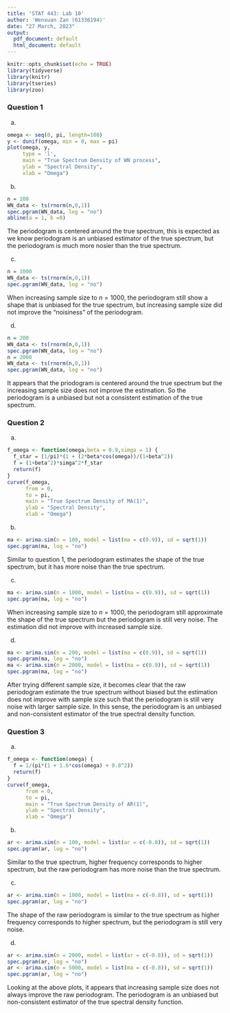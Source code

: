 ```yaml
---
title: 'STAT 443: Lab 10'
author: 'Wenxuan Zan (61336194)'
date: "27 March, 2023"
output:
  pdf_document: default
  html_document: default
---
```


```r
knitr::opts_chunk$set(echo = TRUE)
library(tidyverse)
library(knitr)
library(tseries)
library(zoo)
```
### Question 1
a) 
```r
omega <- seq(0, pi, length=100)
y <- dunif(omega, min = 0, max = pi)
plot(omega, y, 
     type = 'l',
     main = "True Spectrum Density of WN process",
     ylab = "Spectral Density",
     xlab = "Omega")
```

b)
```r
n = 100
WN_data <- ts(rnorm(n,0,1))
spec.pgram(WN_data, log = "no")
abline(a = 1, b =0)
```

The periodogram is centered around the true spectrum, this is expected as we know periodogram is an unbiased estimator of the true spectrum, but the periodogram is much more nosier than the true spectrum.

c)
```r
n = 1000
WN_data <- ts(rnorm(n,0,1))
spec.pgram(WN_data, log = "no")
```

When increasing sample size to $n =1000$, the periodogram still show a shape that is unbiased for the true spectrum, but increasing sample size did not improve the "noisiness" of the periodogram. 

d)
```r
n = 200
WN_data <- ts(rnorm(n,0,1))
spec.pgram(WN_data, log = "no")
n = 2000
WN_data <- ts(rnorm(n,0,1))
spec.pgram(WN_data, log = "no")
```

It appears that the priodogram is centered around the true spectrum but the increasing sample size does not improve the estimation. So the periodogram is a unbiased but not a consistent estimation of the true spectrum. 

### Question 2
a)
```r
f_omega <- function(omega,beta = 0.9,simga = 1) {
  f_star = (1/pi)*(1 + (2*beta*cos(omega))/(1+beta^2))
  f = (1+beta^2)*simga^2*f_star
  return(f)
}
curve(f_omega,
      from = 0,
      to = pi,
      main = "True Spectrum Density of MA(1)",
      ylab = "Spectral Density",
      xlab = "Omega")
```

b)
```r
ma <- arima.sim(n = 100, model = list(ma = c(0.9)), sd = sqrt(1))
spec.pgram(ma, log = "no")
```

Similar to question 1, the periodogram estimates the shape of the true spectrum, but it has more noise than the true spectrum. 

c)
```r
ma <- arima.sim(n = 1000, model = list(ma = c(0.9)), sd = sqrt(1))
spec.pgram(ma, log = "no")
```

When increasing sample size to $n = 1000$, the periodogram still approximate the shape of the true spectrum but the periodogram is still very noise. The estimation did not improve with increased sample size. 

d)
```r
ma <- arima.sim(n = 200, model = list(ma = c(0.9)), sd = sqrt(1))
spec.pgram(ma, log = "no")
ma <- arima.sim(n = 2000, model = list(ma = c(0.9)), sd = sqrt(1))
spec.pgram(ma, log = "no")
```

After trying different sample size, it becomes clear that the raw periodogram estimate the true spectrum without biased but the estimation does not improve with sample size such that the periodogram is still very noise with larger sample size. In this sense, the periodogram is an unbiased and non-consistent estimator of the true spectral density function.

### Question 3
a)
```r
f_omega <- function(omega) {
  f = 1/(pi*(1 + 1.6*cos(omega) + 0.8^2))
  return(f)
}
curve(f_omega,
      from = 0,
      to = pi,
      main = "True Spectrum Density of AR(1)",
      ylab = "Spectral Density",
      xlab = "Omega")
```

b)
```r
ar <- arima.sim(n = 100, model = list(ar = c(-0.8)), sd = sqrt(1))
spec.pgram(ar, log = "no")
```

Similar to the true spectrum, higher frequency corresponds to higher spectrum, but the raw periodogram has more noise than the true spectrum. 

c)
```r
ar <- arima.sim(n = 1000, model = list(ma = c(-0.8)), sd = sqrt(1))
spec.pgram(ar, log = "no")
```

The shape of the raw periodogram is similar to the true spectrum as higher frequency corresponds to higher spectrum, but the periodogram is still very noise. 

d)
```r
ar <- arima.sim(n = 2000, model = list(ar = c(-0.8)), sd = sqrt(1))
spec.pgram(ar, log = "no")
ar <- arima.sim(n = 5000, model = list(ma = c(-0.8)), sd = sqrt(1))
spec.pgram(ar, log = "no")
```

Looking at the above plots, it appears that increasing sample size does not always improve the raw periodogram. The periodogram is an unbiased but non-consistent estimator of the true spectral density function. 





